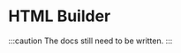 
# HTML Builder

<LinkList
	github="https://github.com/21TORR/HtmlBuilder"
	packagist="https://packagist.org/packages/21torr/html-builder"
/>

:::caution
The docs still need to be written.
:::
